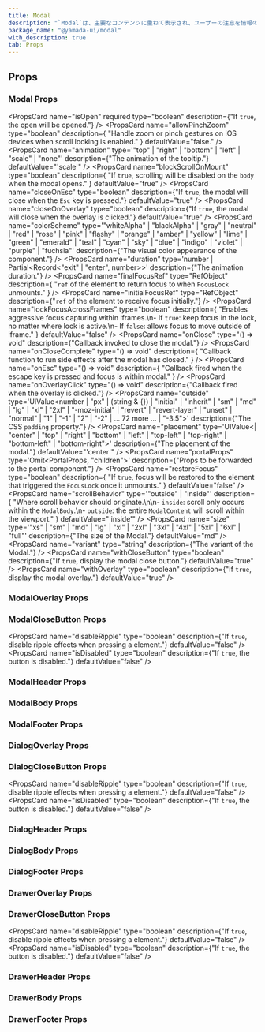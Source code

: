 ```yaml
---
title: Modal
description: "`Modal`は、主要なコンテンツに重ねて表示され、ユーザーの注意を情報のみに集中させるコンポーネントです。"
package_name: "@yamada-ui/modal"
with_description: true
tab: Props
---
```


## Props

### Modal Props

<PropsCard
  name="isOpen"
  required
  type="boolean"
  description={"If `true`, the open will be opened."}
/>
<PropsCard
  name="allowPinchZoom"
  type="boolean"
  description={
    "Handle zoom or pinch gestures on iOS devices when scroll locking is enabled."
  }
  defaultValue="false."
/>
<PropsCard
  name="animation"
  type='"top" | "right" | "bottom" | "left" | "scale" | "none"'
  description={"The animation of the tooltip."}
  defaultValue="'scale'"
/>
<PropsCard
  name="blockScrollOnMount"
  type="boolean"
  description={
    "If `true`, scrolling will be disabled on the `body` when the modal opens."
  }
  defaultValue="true"
/>
<PropsCard
  name="closeOnEsc"
  type="boolean"
  description={"If `true`, the modal will close when the `Esc` key is pressed."}
  defaultValue="true"
/>
<PropsCard
  name="closeOnOverlay"
  type="boolean"
  description={"If `true`, the modal will close when the overlay is clicked."}
  defaultValue="true"
/>
<PropsCard
  name="colorScheme"
  type='"whiteAlpha" | "blackAlpha" | "gray" | "neutral" | "red" | "rose" | "pink" | "flashy" | "orange" | "amber" | "yellow" | "lime" | "green" | "emerald" | "teal" | "cyan" | "sky" | "blue" | "indigo" | "violet" | "purple" | "fuchsia"'
  description={"The visual color appearance of the component."}
/>
<PropsCard
  name="duration"
  type='number | Partial<Record<"exit" | "enter", number>>'
  description={"The animation duration."}
/>
<PropsCard
  name="finalFocusRef"
  type="RefObject<FocusableElement>"
  description={
    "`ref` of the element to return focus to when `FocusLock` unmounts."
  }
/>
<PropsCard
  name="initialFocusRef"
  type="RefObject<FocusableElement>"
  description={"`ref` of the element to receive focus initially."}
/>
<PropsCard
  name="lockFocusAcrossFrames"
  type="boolean"
  description={
    "Enables aggressive focus capturing within iframes.\n- If `true`: keep focus in the lock, no matter where lock is active.\n- If `false`:  allows focus to move outside of iframe."
  }
  defaultValue="false"
/>
<PropsCard
  name="onClose"
  type="() => void"
  description={"Callback invoked to close the modal."}
/>
<PropsCard
  name="onCloseComplete"
  type="() => void"
  description={
    "Callback function to run side effects after the modal has closed."
  }
/>
<PropsCard
  name="onEsc"
  type="() => void"
  description={
    "Callback fired when the escape key is pressed and focus is within modal."
  }
/>
<PropsCard
  name="onOverlayClick"
  type="() => void"
  description={"Callback fired when the overlay is clicked."}
/>
<PropsCard
  name="outside"
  type='UIValue<number | "px" | (string & {}) | "initial" | "inherit" | "sm" | "md" | "lg" | "xl" | "2xl" | "-moz-initial" | "revert" | "revert-layer" | "unset" | "normal" | "1" | "-1" | "2" | "-2" | ... 72 more ... | "-3.5">'
  description={"The CSS `padding` property."}
/>
<PropsCard
  name="placement"
  type='UIValue<| "center"
  | "top"
  | "right"
  | "bottom"
  | "left"
  | "top-left"
  | "top-right"
  | "bottom-left"
  | "bottom-right">'
  description={"The placement of the modal."}
  defaultValue="'center'"
/>
<PropsCard
  name="portalProps"
  type='Omit<PortalProps, "children">'
  description={"Props to be forwarded to the portal component."}
/>
<PropsCard
  name="restoreFocus"
  type="boolean"
  description={
    "If `true`, focus will be restored to the element that triggered the `FocusLock` once it unmounts."
  }
  defaultValue="false"
/>
<PropsCard
  name="scrollBehavior"
  type='"outside" | "inside"'
  description={
    "Where scroll behavior should originate.\n\n- `inside`: scroll only occurs within the `ModalBody`.\n- `outside`: the entire `ModalContent` will scroll within the viewport."
  }
  defaultValue="'inside'"
/>
<PropsCard
  name="size"
  type='"xs" | "sm" | "md" | "lg" | "xl" | "2xl" | "3xl" | "4xl" | "5xl" | "6xl" | "full"'
  description={"The size of the Modal."}
  defaultValue="md"
/>
<PropsCard
  name="variant"
  type="string"
  description={"The variant of the Modal."}
/>
<PropsCard
  name="withCloseButton"
  type="boolean"
  description={"If `true`, display the modal close button."}
  defaultValue="true"
/>
<PropsCard
  name="withOverlay"
  type="boolean"
  description={"If `true`, display the modal overlay."}
  defaultValue="true"
/>

### ModalOverlay Props

### ModalCloseButton Props

<PropsCard
  name="disableRipple"
  type="boolean"
  description={"If `true`, disable ripple effects when pressing a element."}
  defaultValue="false"
/>
<PropsCard
  name="isDisabled"
  type="boolean"
  description={"If `true`, the button is disabled."}
  defaultValue="false"
/>

### ModalHeader Props

### ModalBody Props

### ModalFooter Props

### DialogOverlay Props

### DialogCloseButton Props

<PropsCard
  name="disableRipple"
  type="boolean"
  description={"If `true`, disable ripple effects when pressing a element."}
  defaultValue="false"
/>
<PropsCard
  name="isDisabled"
  type="boolean"
  description={"If `true`, the button is disabled."}
  defaultValue="false"
/>

### DialogHeader Props

### DialogBody Props

### DialogFooter Props

### DrawerOverlay Props

### DrawerCloseButton Props

<PropsCard
  name="disableRipple"
  type="boolean"
  description={"If `true`, disable ripple effects when pressing a element."}
  defaultValue="false"
/>
<PropsCard
  name="isDisabled"
  type="boolean"
  description={"If `true`, the button is disabled."}
  defaultValue="false"
/>

### DrawerHeader Props

### DrawerBody Props

### DrawerFooter Props
